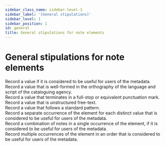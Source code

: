 ```yaml
---
sidebar_class_name: sidebar-level-1
sidebar_label: '[General stipulations]'
sidebar_level: 1
sidebar_position: 1
id: general
title: General stipulations for note elements
---
```

# General stipulations for note elements

<div className="stip">
  Record a value if it is considered to be useful for users of the metadata.
</div>

<div className="stip">
  Record a value that is well-formed in the orthography of the language and script of the cataloguing agency.
</div>

<div className="stip">
  Record a value that terminates in a full-stop or equivalent punctuation mark.
</div>

<div className="stip">
  Record a value that is unstructured free-text.
</div>

<div className="stip">
  Record a value that follows a standard pattern.
</div>

<div className="stip">
  Record a separate occurrence of the element for each distinct value that is considered to be useful for users of the metadata.
</div>

<div className="stip">
  Record a combination of notes in a single occurrence of the element, if it is considered to be useful for users of the metadata.
</div>

<div className="stip">
  Record multiple occurrences of the element in an order that is considered to be useful for users of the metadata.
</div>
